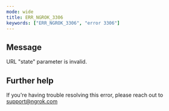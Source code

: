 ```yaml
---
mode: wide
title: ERR_NGROK_3306
keywords: ["ERR_NGROK_3306", "error 3306"]
---
```


## Message

URL "state" parameter is invalid.

## Further help

If you're having trouble resolving this error, please reach out to [support@ngrok.com](mailto:support@ngrok.com?subject=Help%20with%20ERR_NGROK_3306)
